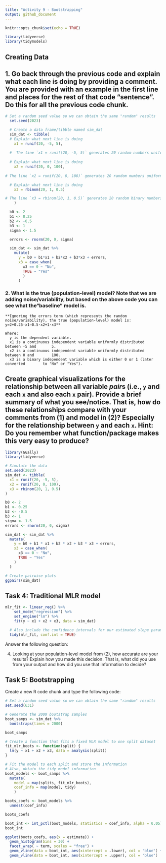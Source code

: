 ```yaml
---
title: "Activity 9 - Bootstrapping"
output: github_document
---
```


```r
knitr::opts_chunk$set(echo = TRUE)
```
```r
library(tidyverse)
library(tidymodels)
```

## Creating Data

## 1. Go back through the previous code and explain what each line is doing by providing a comment. You are provided with an example in the first line and places for the rest of that code “sentence”. Do this for all the previous code chunk.

```r
# Set a random seed value so we can obtain the same "random" results
  set.seed(2023)

  # Create a data frame/tibble named sim_dat
  sim_dat <- tibble(
  # Explain what next line is doing
    x1 = runif(20, -5, 5),
    
  #  The line `x1 = runif(20, -5, 5)` generates 20 random numbers uniformly distributed between -5 and 5 and assigns them to the `x1` column in the data frame `sim_dat`.
    
  # Explain what next line is doing
    x2 = runif(20, 0, 100),
  
# The line `x2 = runif(20, 0, 100)` generates 20 random numbers uniformly distributed between 0 and 100 and assigns them to the `x2` column in the data frame `sim_dat`.

  # Explain what next line is doing
    x3 = rbinom(20, 1, 0.5)

# The line `x3 = rbinom(20, 1, 0.5)` generates 20 random binary numbers (0 or 1) from a binomial distribution with a probability of 0.5  and assigns them to the column `x3` in the data frame `sim_dat`.
    )

  b0 <- 2
  b1 <- 0.25
  b2 <- -0.5
  b3 <- 1
  sigma <- 1.5

  errors <- rnorm(20, 0, sigma)

  sim_dat <- sim_dat %>% 
    mutate(
      y = b0 + b1*x1 + b2*x2 + b3*x3 + errors,
      x3 = case_when(
        x3 == 0 ~ "No",
        TRUE ~ "Yes"
        )
      )
```

### 2. What is the true (population-level) model? Note that we are adding noise/variability, but based on the above code you can see what the“baseline” model is.
    
    **Ignoring the errors term (which represents the random noise/variability), the true (population-level) model is: y=2+0.25⋅x1−0.5⋅x2+1⋅x3**

    Where:
      y is the dependent variable.
      x1 is a continuous independent variable uniformly distributed between -5 and       5.
      x2 is a continuous independent variable uniformly distributed between 0 and        100.
      x3 is a binary independent variable which is either 0 or 1 (later converted        to "No" or "Yes").

## Create graphical visualizations for the relationship between all variable *pair*s (i.e., `y` and each `x` and also each `x` pair). Provide a brief summary of what you see/notice. That is, how do these relationships compare with your comments from (1) and model in (2)? Especially for the relationship between `y` and each `x`. Hint: Do you remember what function/package makes this very easy to produce?

```r
library(GGally)
library(tidyverse)

# Simulate the data
set.seed(2023)
sim_dat <- tibble(
  x1 = runif(20, -5, 5),
  x2 = runif(20, 0, 100),
  x3 = rbinom(20, 1, 0.5)
)

b0 <- 2
b1 <- 0.25
b2 <- -0.5
b3 <- 1
sigma <- 1.5
errors <- rnorm(20, 0, sigma)

sim_dat <- sim_dat %>% 
  mutate(
    y = b0 + b1 * x1 + b2 * x2 + b3 * x3 + errors,
    x3 = case_when(
      x3 == 0 ~ "No",
      TRUE ~ "Yes"
    )
  )

# Create pairwise plots
ggpairs(sim_dat)

```

## Task 4: Traditional MLR model

```r
mlr_fit <- linear_reg() %>%
    set_mode("regression") %>% 
    set_engine("lm") %>% 
    fit(y ~ x1 + x2 + x3, data = sim_dat)

  # Also include the confidence intervals for our estimated slope parameters
  tidy(mlr_fit, conf.int = TRUE)
```

Answer the following question:

4.  Looking at your population-level model from (2), how accurate are
    your results? Explain how you made this decision. That is, what did
    you use from your output and how did you use that information to
    decide?
    
## Task 5: Bootstrapping

Create a new R code chunk and type the following code:

```r
# Set a random seed value so we can obtain the same "random" results
set.seed(631)

# Generate the 2000 bootstrap samples
boot_samps <- sim_dat %>% 
  bootstraps(times = 2000)

boot_samps
```
```r
# Create a function that fits a fixed MLR model to one split dataset
fit_mlr_boots <- function(split) {
  lm(y ~ x1 + x2 + x3, data = analysis(split))
}

# Fit the model to each split and store the information
# Also, obtain the tidy model information
boot_models <- boot_samps %>% 
  mutate(
    model = map(splits, fit_mlr_boots),
    coef_info = map(model, tidy)
    )

boots_coefs <- boot_models %>% 
  unnest(coef_info)

boots_coefs
```

```r
boot_int <- int_pctl(boot_models, statistics = coef_info, alpha = 0.05)
boot_int
```
```r
ggplot(boots_coefs, aes(x = estimate)) +
  geom_histogram(bins = 30) +
  facet_wrap( ~ term, scales = "free") +
  geom_vline(data = boot_int, aes(xintercept = .lower), col = "blue") +
  geom_vline(data = boot_int, aes(xintercept = .upper), col = "blue")
```






